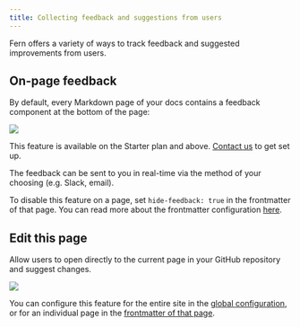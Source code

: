 ```yaml
---
title: Collecting feedback and suggestions from users
---
```


Fern offers a variety of ways to track feedback and suggested improvements from users. 

## On-page feedback
By default, every Markdown page of your docs contains a feedback component at the bottom of the page: 

<Frame>
<img src="../../fern-docs/content/on-page-feedback.png" />
</Frame>

<Tip>This feature is available on the Starter plan and above. [Contact us](https://buildwithfern.com/contact) to get set up.</Tip>

The feedback can be sent to you in real-time via the method of your choosing (e.g. Slack, email). 

To disable this feature on a page, set `hide-feedback: true` in the frontmatter of that page. You can read more about the frontmatter configuration [here](/learn/docs/content/frontmatter#on-page-feedback). 

## Edit this page
Allow users to open directly to the current page in your GitHub repository and suggest changes. 

<Frame>
<img src="../../fern-docs/content/edit-this-page.png" />
</Frame>

You can configure this feature for the entire site in the [global configuration](/learn/docs/getting-started/global-configuration#instances-configuration), or for an individual page in the [frontmatter of that page](/learn/docs/content/frontmatter#edit-this-page). 